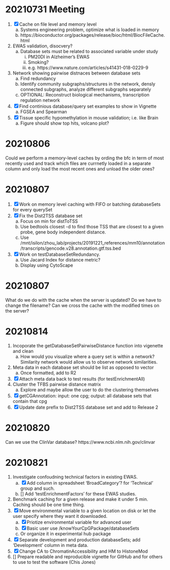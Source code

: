 # 20210731 Meeting
1. [x] Cache on file level and memory level
    a. Systems engineering problem, optimize what is loaded in memory
    b. https://bioconductor.org/packages/release/bioc/html/BiocFileCache.html
2. EWAS validation, disocvery?
    a. Database sets must be related to associated variable under study
        i. PM20DI in Alzheimer's EWAS
        ii. Smoking?
        iii. e.g. https://www.nature.com/articles/s41431-018-0229-9
3. Network showing pairwise distnaces between database sets
    a. Find redundancy
    b. Identify community subgraphs/structures in the network, densly connected
    subgraphs, analyze different subgraphs separately
    b. OPTIONAL: Reconstruct biological mechanisms, transcription regulation 
    network
4. [x] Find continious database/query set examples to show in Vignette
    a. FGSEA and Spearman
5. [x] Tissue specific hypomethylation in mouse validation; i.e. like Brain
    a. Figure should show top hits, volcano plot?

# 20210806
Could we perform a memory-level caches by ording the bfc in term of most recently used and track which files are currnetly loaded in a separate column and only load the most recent ones and unload the older ones?

# 20210807
1. [x] Work on memory level caching with FIFO or batching databaseSets for every querySet
2. [x] Fix the Dist2TSS database set
    a. Focus on min for distToTSS
    b. Use bedtools closest -d to find those TSS that are closest to a given probe, gene body independent distance.
    c. Use /mnt/isilon/zhou_lab/projects/20191221_references/mm10/annotation/transcripts/gencode.v28.annotation.gtf.tss.bed
3. [x] Work on testDatabaseSetRedundancy.
    a. Use Jacard Index for distance metric?
    b. Display using CytoScape

# 20210807
What do we do with the cache when the server is updated? Do we have to change the filename? Can we cross the cache with the modified times on the server?

# 20210814
1. Incoporate the getDatabaseSetPairwiseDistance function into vigenette and clean
    a. How would you visualize where a query set is within a network? Similarity 
    network would allow us to observe network similarities.
2. Meta data in each database set should be list as opposed to vector
    a. Once formatted, add to R2
3. [x] Attach meta data back to test results (for testEnrichmentAll)
4. Cluster the TFBS pairwise distance matrix
    a. Explore and maybe allow the user to do the clustering themselves
5. [x] getCGAnnotation: input: one cpg; output: all database sets that contain that cpg
6. [x] Update date prefix to Dist2TSS database set and add to Release 2

# 20210820
Can we use the ClinVar database? 
https://www.ncbi.nlm.nih.gov/clinvar

# 20210821
1. Investigate confoudning technical factors in existing EWAS. 
    a. [x] Add column in spreadsheet 'BroadCategory'? for 'Technical' group and such. 
    b. [] Add 'testEnrichmentFactors' for these EWAS studies.
2. Benchmark caching for a given release and make it under 5 min. Caching should be one time thing.
3. [x] Move environmental variable to a given location on disk or let the user specify where they want it downloaded.
    a. [x] Priotize environmental variable for advanced user
    b. [x] Basic user use /knowYourCpGPackage/databaseSets
    c. Or organize it in experimental hub package
4. [x] Separate development and production databaseSets; add 'Development' column in meta data.
5. [x] Change CA to ChromatinAccessibility and HM to HistoneMod
6. [] Prepare readable and reproducible vignette for GitHub and for others to use to test the software (Chis Jones)
